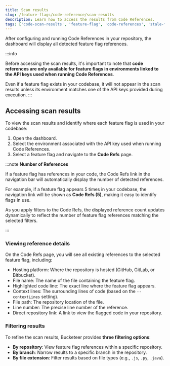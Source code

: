 ```yaml
---
title: Scan results
slug: /feature-flags/code-reference/scan-results
description: Learn how to access the results from Code References.
tags: ['code-scan-results', 'feature-flag', 'code-references', 'stale-flags']
---
```



After configuring and running Code References in your repository, the dashboard will display all detected feature flag references.

:::info 

Before accessing the scan results, it's important to note that **code references are only available for feature flags in environments linked to the API keys used when running Code References**.

Even if a feature flag exists in your codebase, it will not appear in the scan results unless its environment matches one of the API keys provided during execution.
:::

## Accessing scan results

To view the scan results and identify where each feature flag is used in your codebase:

1. Open the dashboard.
2. Select the environment associated with the API key used when running Code References.
3. Select a feature flag and navigate to the **Code Refs** page.

:::note **Number of References**

If a feature flag has references in your code, the Code Refs link in the navigation bar will automatically display the number of detected references.

For example, if a feature flag appears 5 times in your codebase, the navigation link will be shown as **Code Refs (5)**, making it easy to identify flags in use.

As you apply filters to the Code Refs, the displayed reference count updates dynamically to reflect the number of feature flag references matching the selected filters.

:::

### Viewing reference details

On the Code Refs page, you will see all existing references to the selected feature flag, including:

- Hosting platform: Where the repository is hosted (GitHub, GitLab, or Bitbucket).
- File name: The name of the file containing the feature flag.
- Highlighted code line: The exact line where the feature flag appears.
- Context lines: The surrounding lines of code (based on the `--contextLines` setting).
- File path: The repository location of the file.
- Line number: The precise line number of the reference.
- Direct repository link: A link to view the flagged code in your repository.

<CenteredImg
  imgURL="img/feature-flags/codereference/scan-result.png"
/>

### Filtering results

To refine the scan results, Bucketeer provides **three filtering options**:

- **By repository**: View feature flag references within a specific repository.
- **By branch**: Narrow results to a specific branch in the repository.
- **By file extension**: Filter results based on file types (e.g., `.js`, `.py`, `.java`).
